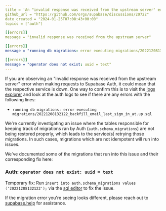 ```yaml
---
title = 'An "invalid response was received from the upstream server" error when querying auth'
github_url = "https://github.com/orgs/supabase/discussions/20722"
date_created = "2024-01-25T07:08:43+00:00"
topics = ["auth"]

[[errors]]
message = "invalid response was received from the upstream server"

[[errors]]
message = "running db migrations: error executing migrations/20221208132122_backfill_email_last_sign_in_at.up.sql"

[[errors]]
message = "operator does not exist: uuid = text"
---
```


If you are observing an "invalid response was received from the upstream server" error when making requests to Supabase Auth, it could mean that the respective service is down. One way to confirm this is to visit the [logs explorer](https://supabase.com/dashboard/project/_/logs/explorer) and look at the auth logs to see if there are any errors with the following lines:

- `running db migrations: error executing migrations/20221208132122_backfill_email_last_sign_in_at.up.sql`

We're currently investigating an issue where the tables responsible for keeping track of migrations ran by Auth (`auth.schema_migrations`) are not being restored properly, which leads to the service(s) retrying those migrations. In such cases, migrations which are not idempotent will run into issues.

We've documented some of the migrations that run into this issue and their corresponding fix here:

### Auth: `operator does not exist: uuid = text`

Temporary fix: Run `insert into auth.schema_migrations values ('20221208132122');` via the [sql editor](https://supabase.com/dashboard/project/_/sql/new) to fix the issue.

If the migration error you're seeing looks different, please reach out to [supabase.help](https://supabase.help/) for assistance.

